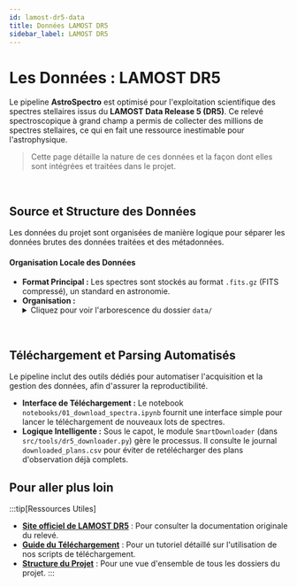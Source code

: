 ```yaml
---
id: lamost-dr5-data
title: Données LAMOST DR5
sidebar_label: LAMOST DR5
---
```


<!-- Complet for v0.1.0-alpha release -->


# <FontAwesomeIcon icon={faDatabase} /> Les Données : LAMOST DR5

Le pipeline **AstroSpectro** est optimisé pour l'exploitation scientifique des spectres stellaires issus du **LAMOST Data Release 5 (DR5)**. Ce relevé spectroscopique à grand champ a permis de collecter des millions de spectres stellaires, ce qui en fait une ressource inestimable pour l'astrophysique.

> Cette page détaille la nature de ces données et la façon dont elles sont intégrées et traitées dans le projet.

<br/>

## <FontAwesomeIcon icon={faFolderTree} /> Source et Structure des Données

Les données du projet sont organisées de manière logique pour séparer les données brutes des données traitées et des métadonnées.

<div className="card">
  <div className="card__header">
    <h4>Organisation Locale des Données</h4>
  </div>
  <div className="card__body">
    <ul>
      <li>
        <strong>Format Principal :</strong> Les spectres sont stockés au format <code>.fits.gz</code> (FITS compressé), un standard en astronomie.
      </li>
      <li>
        <strong>Organisation :</strong>
        <details>
          <summary>Cliquez pour voir l'arborescence du dossier <code>data/</code></summary>
          <div>
            <ul>
              <li><code>data/raw/</code>: Contient les spectres bruts téléchargés, organisés par plan d'observation.</li>
              <li><code>data/catalog/</code>: Stocke les catalogues et les journaux (logs) au format CSV, qui lient les spectres à leurs métadonnées (coordonnées, magnitudes, SNR, etc.).</li>
              <li><code>data/processed/</code>: Contient les features extraites, prêtes pour l'entraînement des modèles.</li>
              <li><code>data/models/</code>: Emplacement pour les modèles de classification sauvegardés.</li>
            </ul>
          </div>
        </details>
      </li>
    </ul>
  </div>
</div>

<br/>

## <FontAwesomeIcon icon={faCloudDownloadAlt} /> Téléchargement et Parsing Automatisés

Le pipeline inclut des outils dédiés pour automatiser l'acquisition et la gestion des données, afin d'assurer la reproductibilité.

-   **Interface de Téléchargement :** Le notebook <code>notebooks/01_download_spectra.ipynb</code> fournit une interface simple pour lancer le téléchargement de nouveaux lots de spectres.
-   **Logique Intelligente :** Sous le capot, le module <code>SmartDownloader</code> (dans <code>src/tools/dr5_downloader.py</code>) gère le processus. Il consulte le journal <code>downloaded_plans.csv</code> pour éviter de retélécharger des plans d'observation déjà complets.

## <FontAwesomeIcon icon={faLink} /> Pour aller plus loin

:::tip[Ressources Utiles]
-   **[Site officiel de LAMOST DR5](http://dr5.lamost.org/)** : Pour consulter la documentation originale du relevé.
-   **[Guide du Téléchargement](../user-guides/downloading-data)** : Pour un tutoriel détaillé sur l'utilisation de nos scripts de téléchargement.
-   **[Structure du Projet](../concepts/project-structure)** : Pour une vue d'ensemble de tous les dossiers du projet.
:::